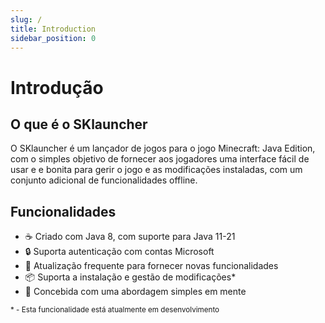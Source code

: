 ```yaml
---
slug: /
title: Introduction
sidebar_position: 0
---
```


# Introdução

## O que é o SKlauncher

O SKlauncher é um lançador de jogos para o jogo Minecraft: Java Edition, com o simples objetivo de fornecer aos jogadores uma interface fácil de usar e
e bonita para gerir o jogo e as modificações instaladas, com um conjunto adicional de funcionalidades offline.

## Funcionalidades

<ul className="emoji-list">
    <li>
        <span>☕</span> Criado com Java 8, com suporte para Java 11-21
    </li>
    <li>
        <span>🔒</span> Suporta autenticação com contas Microsoft
    </li>
    <li>
        <span>🚀</span> Atualização frequente para fornecer novas funcionalidades
    </li>
    <li>
        <span>📦</span> Suporta a instalação e gestão de modificações*
    </li>
    <li>
        <span>💄</span> Concebida com uma abordagem simples em mente
    </li>
</ul>

<small>* - Esta funcionalidade está atualmente em desenvolvimento</small>
